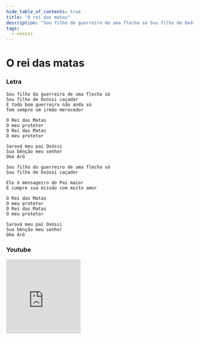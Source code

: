 ```yaml
---
hide_table_of_contents: true
title: "O rei das matas"
description: "Sou filho do guerreiro de uma flecha só Sou filho de Oxóssi caçador E todo bom guerreiro não anda só Tem sempre um irmão merecedor O Rei das Matas O meu protetor O Rei das Matas O meu protetor Saravá meu pai Oxóssi Sua bênção meu senhor Oke Arô Sou filho do guerreiro de uma flecha só Sou filho de Oxóssi caçador Ele é mensageiro do Pai maior E cumpre sua missão com muito amor O Rei das Matas O meu protetor O Rei das Matas O meu protetor Saravá meu pai Oxóssi Sua bênção meu senhor Oke Arô"
tags:
  - oxossi
---
```


# O rei das matas

### Letra

```text
Sou filho do guerreiro de uma flecha só
Sou filho de Oxóssi caçador
E todo bom guerreiro não anda só
Tem sempre um irmão merecedor

O Rei das Matas
O meu protetor
O Rei das Matas
O meu protetor

Saravá meu pai Oxóssi
Sua bênção meu senhor
Oke Arô

Sou filho do guerreiro de uma flecha só
Sou filho de Oxóssi caçador

Ele é mensageiro do Pai maior
E cumpre sua missão com muito amor

O Rei das Matas
O meu protetor
O Rei das Matas
O meu protetor

Saravá meu pai Oxóssi
Sua bênção meu senhor
Oke Arô
```

### Youtube

<iframe
  width="200"
  height="200"
  src="https://www.youtube.com/embed/MDRAavuLFzc"
  title="YouTube video player"
  frameborder="0"
  allow="accelerometer; autoplay; clipboard-write; encrypted-media; gyroscope; picture-in-picture; web-share"
  referrerpolicy="strict-origin-when-cross-origin"
  allowfullscreen
></iframe>